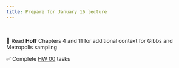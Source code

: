 ```yaml
---
title: Prepare for January 16 lecture
---
```


<br>

📖 Read **Hoff** Chapters 4 and 11 for additional context for Gibbs and Metropolis sampling

✅ Complete [HW 00](https://biostat725-sp25.netlify.app/hw/hw00) tasks
